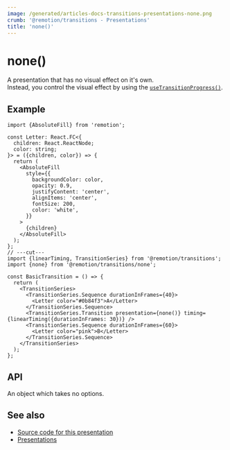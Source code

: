 ```yaml
---
image: /generated/articles-docs-transitions-presentations-none.png
crumb: '@remotion/transitions - Presentations'
title: 'none()'
---
```


# none()<AvailableFrom v="4.0.177"/>

A presentation that has no visual effect on it's own.  
Instead, you control the visual effect by using the [`useTransitionProgress()`](/docs/transitions/use-transition-progress).

<Demo type="none" />

## Example

```tsx twoslash title="NoneTransition.tsx"
import {AbsoluteFill} from 'remotion';

const Letter: React.FC<{
  children: React.ReactNode;
  color: string;
}> = ({children, color}) => {
  return (
    <AbsoluteFill
      style={{
        backgroundColor: color,
        opacity: 0.9,
        justifyContent: 'center',
        alignItems: 'center',
        fontSize: 200,
        color: 'white',
      }}
    >
      {children}
    </AbsoluteFill>
  );
};
// ---cut---
import {linearTiming, TransitionSeries} from '@remotion/transitions';
import {none} from '@remotion/transitions/none';

const BasicTransition = () => {
  return (
    <TransitionSeries>
      <TransitionSeries.Sequence durationInFrames={40}>
        <Letter color="#0b84f3">A</Letter>
      </TransitionSeries.Sequence>
      <TransitionSeries.Transition presentation={none()} timing={linearTiming({durationInFrames: 30})} />
      <TransitionSeries.Sequence durationInFrames={60}>
        <Letter color="pink">B</Letter>
      </TransitionSeries.Sequence>
    </TransitionSeries>
  );
};
```

## API

An object which takes no options.

## See also

- [Source code for this presentation](https://github.com/remotion-dev/remotion/blob/main/packages/transitions/src/presentations/none.tsx)
- [Presentations](/docs/transitions/presentations)
